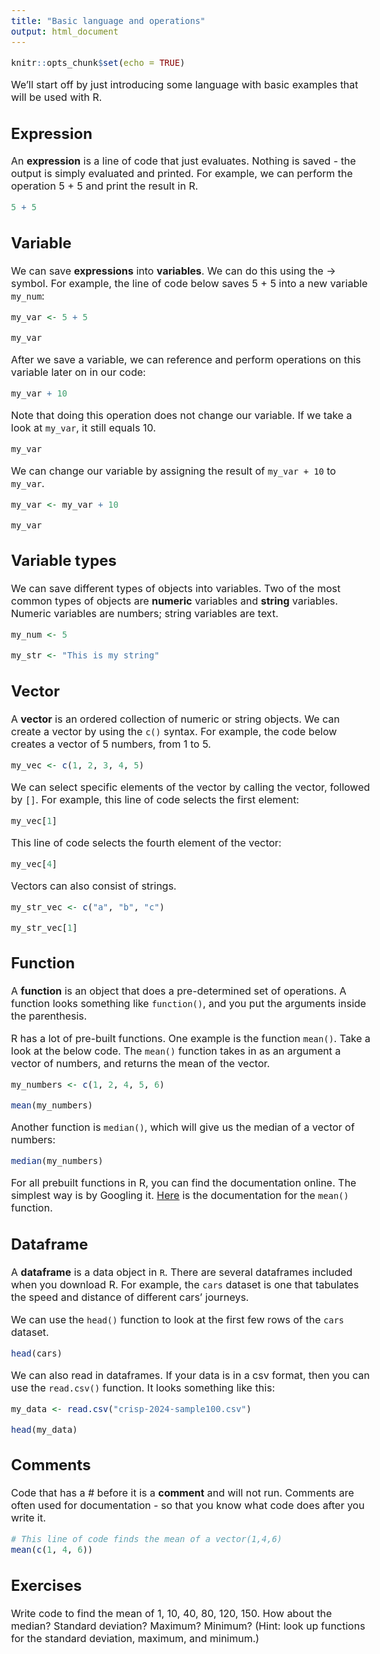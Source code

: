 ```yaml
---
title: "Basic language and operations"
output: html_document
---
```


<style type="text/css">
  body{
  font-size: 12pt;
}
</style>


```r
knitr::opts_chunk$set(echo = TRUE)
```

We'll start off by just introducing some language with basic examples that will 
be used with R. 

## Expression 

An **expression** is a line of code that just evaluates. Nothing is saved - the output 
is simply evaluated and printed. For example, we can perform the operation 5 + 5 and 
print the result in R. 

```r
5 + 5
```

## Variable 

We can save **expressions** into **variables**. We can do this using the -> symbol. 
For example, the line of code below saves 5 + 5 into a new variable `my_num`: 

```r
my_var <- 5 + 5 

my_var
```

After we save a variable, we can reference and perform operations on this variable 
later on in our code: 

```r
my_var + 10
```

Note that doing this operation does not change our variable. If we take a look at 
`my_var`, it still equals 10. 

```r
my_var
```

We can change our variable by assigning the result of `my_var + 10` to `my_var`. 

```r
my_var <- my_var + 10 

my_var
```


## Variable types 

We can save different types of objects into variables. Two of the most common types of
objects are **numeric** variables and **string** variables. Numeric variables are 
numbers; string variables are text. 

```r
my_num <- 5 

my_str <- "This is my string"
```

## Vector 

A **vector** is an ordered collection of numeric or string objects. We can create
a vector by using the `c()` syntax. For example, the code below creates a vector of 
5 numbers, from 1 to 5. 

```r
my_vec <- c(1, 2, 3, 4, 5)
```

We can select specific elements of the vector by calling the vector, followed by 
`[]`. For example, this line of code selects the first element:  

```r
my_vec[1]
```

This line of code selects the fourth element of the vector: 

```r
my_vec[4]
```

Vectors can also consist of strings. 

```r
my_str_vec <- c("a", "b", "c")

my_str_vec[1]
```

## Function 

A **function** is an object that does a pre-determined set of operations. A function 
looks something like `function()`, and you put the arguments inside the parenthesis. 

R has a lot of pre-built functions. One example is the function `mean()`. Take a look 
at the below code. The `mean()` function takes in as an argument a vector of numbers, 
and returns the mean of the vector.

```r
my_numbers <- c(1, 2, 4, 5, 6)

mean(my_numbers)
```

Another function is `median()`, which will give us the median of a vector of numbers: 

```r
median(my_numbers)
```

For all prebuilt functions in R, you can find the documentation online. The simplest way
is by Googling it. [Here](https://www.rdocumentation.org/packages/base/versions/3.6.2/topics/mean) 
is the documentation for the `mean()` function.

## Dataframe 

A **dataframe** is a data object in `R`. There are several dataframes included when you download R. 
For example, the `cars` dataset is one that tabulates the speed and distance of different cars' journeys. 

We can use the `head()` function to look at the first few rows of the `cars` dataset.

```r
head(cars)
```

We can also read in dataframes. If your data is in a csv format, then you can use 
the `read.csv()` function. It looks something like this:  

```r
my_data <- read.csv("crisp-2024-sample100.csv")

head(my_data)
```

## Comments

Code that has a # before it is a **comment** and will not run. Comments are often used 
for documentation - so that you know what code does after you write it. 

```r
# This line of code finds the mean of a vector(1,4,6)
mean(c(1, 4, 6))
```

## Exercises

Write code to find the mean of 1, 10, 40, 80, 120, 150. How about the median? 
Standard deviation? Maximum? Minimum? (Hint: look up functions for the standard
deviation, maximum, and minimum.)

